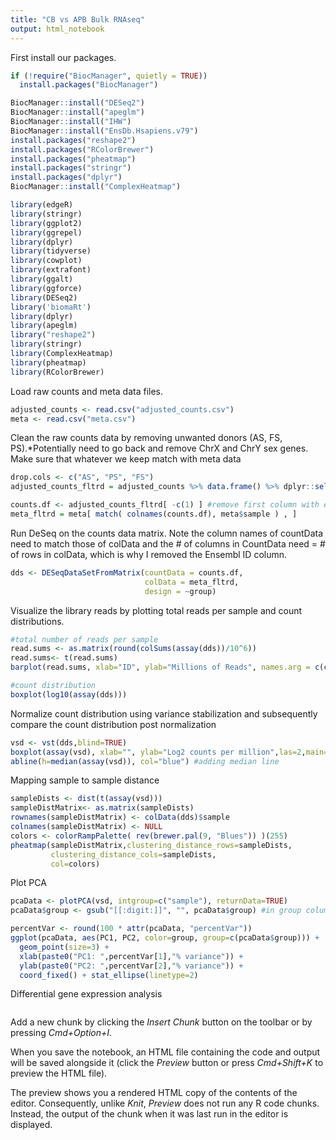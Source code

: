 ```yaml
---
title: "CB vs APB Bulk RNAseq"
output: html_notebook
---
```


First install our packages.

```r
if (!require("BiocManager", quietly = TRUE))
  install.packages("BiocManager")

BiocManager::install("DESeq2")
BiocManager::install("apeglm")
BiocManager::install("IHW")
BiocManager::install("EnsDb.Hsapiens.v79")
install.packages("reshape2")
install.packages("RColorBrewer")
install.packages("pheatmap")
install.packages("stringr")
install.packages("dplyr")
BiocManager::install("ComplexHeatmap")

library(edgeR)
library(stringr)
library(ggplot2)
library(ggrepel)
library(dplyr)
library(tidyverse)
library(cowplot)
library(extrafont)
library(ggalt)
library(ggforce)
library(DESeq2)
library('biomaRt')
library(dplyr)
library(apeglm)
library("reshape2")
library(stringr)
library(ComplexHeatmap)
library(pheatmap)
library(RColorBrewer)

```

Load raw counts and meta data files.
```r
adjusted_counts <- read.csv("adjusted_counts.csv")
meta <- read.csv("meta.csv")

```


Clean the raw counts data by removing unwanted donors (AS, FS, PS).*Potentially need to go back and remove ChrX and ChrY sex genes. Make sure that whatever we keep match with meta data
```r
drop.cols <- c("AS", "PS", "FS")
adjusted_counts_fltrd = adjusted_counts %>% data.frame() %>% dplyr::select(!(contains(drop.cols)))  

counts.df <- adjusted_counts_fltrd[ -c(1) ] #remove first column with ensembl ID
meta_fltrd = meta[ match( colnames(counts.df), meta$sample ) , ]

```


Run DeSeq on the counts data matrix. Note the column names of countData need to match those of colData and the # of columns in CountData need = # of rows in colData, which is why I removed the Ensembl ID column.
```r
dds <- DESeqDataSetFromMatrix(countData = counts.df, 
                              colData = meta_fltrd,
                              design = ~group)
```

Visualize the library reads by plotting total reads per sample and count distributions.
```r
#total number of reads per sample 
read.sums <- as.matrix(round(colSums(assay(dds))/10^6)) 
read.sums<- t(read.sums)
barplot(read.sums, xlab="ID", ylab="Millions of Reads", names.arg = c(colnames(read.sums)), col="blue")

#count distribution
boxplot(log10(assay(dds)))
```

Normalize count distribution using variance stabilization and subsequently compare the count distribution post normalization
```r
vsd <- vst(dds,blind=TRUE)
boxplot(assay(vsd), xlab="", ylab="Log2 counts per million",las=2,main="Normalized Distributions")
abline(h=median(assay(vsd)), col="blue") #adding median line

```

Mapping sample to sample distance
```r
sampleDists <- dist(t(assay(vsd)))
sampleDistMatrix<- as.matrix(sampleDists)
rownames(sampleDistMatrix) <- colData(dds)$sample
colnames(sampleDistMatrix) <- NULL
colors <- colorRampPalette( rev(brewer.pal(9, "Blues")) )(255)
pheatmap(sampleDistMatrix,clustering_distance_rows=sampleDists,
         clustering_distance_cols=sampleDists,
         col=colors)
```

Plot PCA 
```r
pcaData <- plotPCA(vsd, intgroup=c("sample"), returnData=TRUE)
pcaData$group <- gsub("[[:digit:]]", "", pcaData$group) #in group column remove sample number, only keep APB or CB label

percentVar <- round(100 * attr(pcaData, "percentVar"))
ggplot(pcaData, aes(PC1, PC2, color=group, group=c(pcaData$group))) +
  geom_point(size=3) +
  xlab(paste0("PC1: ",percentVar[1],"% variance")) +
  ylab(paste0("PC2: ",percentVar[2],"% variance")) + 
  coord_fixed() + stat_ellipse(linetype=2)
```

Differential gene expression analysis 
```r

```

Add a new chunk by clicking the *Insert Chunk* button on the toolbar or by pressing *Cmd+Option+I*.

When you save the notebook, an HTML file containing the code and output will be saved alongside it (click the *Preview* button or press *Cmd+Shift+K* to preview the HTML file). 

The preview shows you a rendered HTML copy of the contents of the editor. Consequently, unlike *Knit*, *Preview* does not run any R code chunks. Instead, the output of the chunk when it was last run in the editor is displayed.

